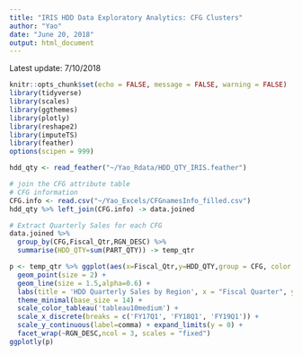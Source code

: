 ```yaml
---
title: "IRIS HDD Data Exploratory Analytics: CFG Clusters"
author: "Yao"
date: "June 20, 2018"
output: html_document
---
```


Latest update: 7/10/2018

```r
knitr::opts_chunk$set(echo = FALSE, message = FALSE, warning = FALSE)
library(tidyverse)
library(scales)
library(ggthemes)
library(plotly)
library(reshape2)
library(imputeTS)
library(feather)
options(scipen = 999)
```

```r
hdd_qty <- read_feather("~/Yao_Rdata/HDD_QTY_IRIS.feather")

# join the CFG attribute table
# CFG information
CFG.info <- read.csv("~/Yao_Excels/CFGnamesInfo_filled.csv")
hdd_qty %>% left_join(CFG.info) -> data.joined
```


```r
# Extract Quarterly Sales for each CFG
data.joined %>% 
  group_by(CFG,Fiscal_Qtr,RGN_DESC) %>%
  summarise(HDD_QTY=sum(PART_QTY)) -> temp_qtr

p <- temp_qtr %>% ggplot(aes(x=Fiscal_Qtr,y=HDD_QTY,group = CFG, color = RGN_DESC)) +
  geom_point(size = 2) +
  geom_line(size = 1.5,alpha=0.6) +
  labs(title = 'HDD Quarterly Sales by Region', x = "Fiscal Quarter", y = "Part Quantity") +
  theme_minimal(base_size = 14) +
  scale_color_tableau('tableau10medium') +
  scale_x_discrete(breaks = c('FY17Q1', 'FY18Q1', 'FY19Q1')) +
  scale_y_continuous(label=comma) + expand_limits(y = 0) +
  facet_wrap(~RGN_DESC,ncol = 3, scales = "fixed")
ggplotly(p)
```



